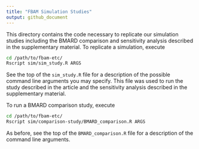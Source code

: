 ```yaml
---
title: "FBAM Simulation Studies"
output: github_document
---
```


This directory contains the code necessary to replicate our simulation studies including the BMARD comparison and sensitivity analysis described in the supplementary material. To replicate a simulation, execute

```sh
cd /path/to/fbam-etc/
Rscript sim/sim_study.R ARGS
```

See the top of the `sim_study.R` file for a description of the possible command line arguments you may specify. This file was used to run the study described in the article and the sensitivity analysis described in the supplementary material. 

To run a BMARD comparison study, execute

```sh
cd /path/to/fbam-etc/
Rscript sim/comparison-study/BMARD_comparison.R ARGS
```

As before, see the top of the `BMARD_comparison.R` file for a description of the command line arguments. 
